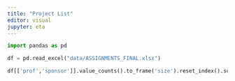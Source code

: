 ```yaml
---
title: "Project List"
editor: visual
jupyter: eta
---
```


```python
import pandas as pd

df = pd.read_excel("data/ASSIGNMENTS_FINAL.xlsx")
```

```python
df[['prof','sponsor']].value_counts().to_frame('size').reset_index().sort_values(["prof","sponsor"]).reset_index(drop=True)
```
